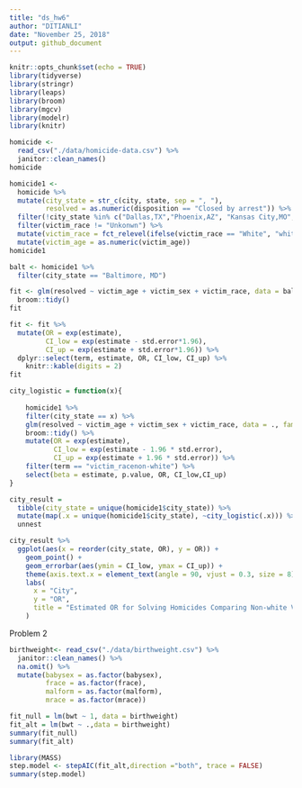 ```yaml
---
title: "ds_hw6"
author: "DITIANLI"
date: "November 25, 2018"
output: github_document
---
```


```r
knitr::opts_chunk$set(echo = TRUE)
library(tidyverse)
library(stringr)
library(leaps)
library(broom)
library(mgcv)
library(modelr)
library(knitr)
```

```r
homicide <- 
  read_csv("./data/homicide-data.csv") %>% 
  janitor::clean_names()
homicide 

homicide1 <- 
  homicide %>% 
  mutate(city_state = str_c(city, state, sep = ", "),
         resolved = as.numeric(disposition == "Closed by arrest")) %>% 
  filter(!city_state %in% c("Dallas,TX","Phoenix,AZ", "Kansas City,MO", "Tulsa,AL")) %>%
  filter(victim_race != "Unkonwn") %>% 
  mutate(victim_race = fct_relevel(ifelse(victim_race == "White", "white", "non-white"), "white")) %>%
  mutate(victim_age = as.numeric(victim_age))
homicide1
```
```r
balt <- homicide1 %>% 
  filter(city_state == "Baltimore, MD")

fit <- glm(resolved ~ victim_age + victim_sex + victim_race, data = balt, family = binomial()) %>% 
  broom::tidy()
fit
```

```r
fit <- fit %>% 
  mutate(OR = exp(estimate),
         CI_low = exp(estimate - std.error*1.96),
         CI_up = exp(estimate + std.error*1.96)) %>% 
  dplyr::select(term, estimate, OR, CI_low, CI_up) %>% 
    knitr::kable(digits = 2)
fit
```

```r
city_logistic = function(x){
  
    homicide1 %>% 
    filter(city_state == x) %>% 
    glm(resolved ~ victim_age + victim_sex + victim_race, data = ., family = binomial())  %>% 
    broom::tidy() %>% 
    mutate(OR = exp(estimate),
           CI_low = exp(estimate - 1.96 * std.error),
           CI_up = exp(estimate + 1.96 * std.error)) %>% 
    filter(term == "victim_racenon-white") %>% 
    select(beta = estimate, p.value, OR, CI_low,CI_up)
}

city_result = 
  tibble(city_state = unique(homicide1$city_state)) %>% 
  mutate(map(.x = unique(homicide1$city_state), ~city_logistic(.x))) %>% 
  unnest
```

```r
city_result %>% 
  ggplot(aes(x = reorder(city_state, OR), y = OR)) +
    geom_point() +
    geom_errorbar(aes(ymin = CI_low, ymax = CI_up)) +
    theme(axis.text.x = element_text(angle = 90, vjust = 0.3, size = 8)) +
    labs(
      x = "City",
      y = "OR",
      title = "Estimated OR for Solving Homicides Comparing Non-white Victims to White Victims"
    )

```

Problem 2
```r
birthweight<- read_csv("./data/birthweight.csv") %>% 
  janitor::clean_names() %>% 
  na.omit() %>% 
  mutate(babysex = as.factor(babysex),
         frace = as.factor(frace),
         malform = as.factor(malform),
         mrace = as.factor(mrace))

```


```r
fit_null = lm(bwt ~ 1, data = birthweight)
fit_alt = lm(bwt ~ .,data = birthweight)
summary(fit_null)
summary(fit_alt)
```

```r
library(MASS)
step.model <- stepAIC(fit_alt,direction ="both", trace = FALSE)
summary(step.model)
```



